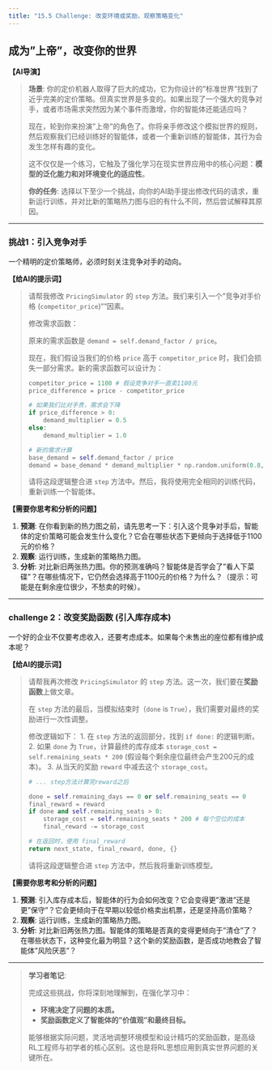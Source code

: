 ```yaml
---
title: "15.5 Challenge: 改变环境或奖励，观察策略变化"
---
```


## 成为"上帝"，改变你的世界

**【AI导演】**

> **场景**: 你的定价机器人取得了巨大的成功，它为你设计的"标准世界"找到了近乎完美的定价策略。但真实世界是多变的。如果出现了一个强大的竞争对手，或者市场需求突然因为某个事件而激增，你的智能体还能适应吗？
>
> 现在，轮到你来扮演"上帝"的角色了。你将亲手修改这个模拟世界的规则，然后观察我们已经训练好的智能体，或者一个重新训练的智能体，其行为会发生怎样有趣的变化。
>
> 这不仅仅是一个练习，它触及了强化学习在现实世界应用中的核心问题：**模型的泛化能力和对环境变化的适应性**。
>
> **你的任务**: 选择以下至少一个挑战，向你的AI助手提出修改代码的请求，重新运行训练，并对比新的策略热力图与旧的有什么不同，然后尝试解释其原因。

---

### 挑战1：引入竞争对手

一个精明的定价策略师，必须时刻关注竞争对手的动向。

**【给AI的提示词】**

> 请帮我修改 `PricingSimulator` 的 `step` 方法。我们来引入一个"竞争对手价格 (`competitor_price`)""因素。
>
> 修改需求函数：
>
> 原来的需求函数是 `demand = self.demand_factor / price`。
>
> 现在，我们假设当我们的价格 `price` 高于 `competitor_price` 时，我们会损失一部分需求。新的需求函数可以设计为：
>
> ```python
> competitor_price = 1100 # 假设竞争对手一直卖1100元
> price_difference = price - competitor_price
> 
> # 如果我们比对手贵，需求会下降
> if price_difference > 0:
>     demand_multiplier = 0.5 
> else:
>     demand_multiplier = 1.0
> 
> # 新的需求计算
> base_demand = self.demand_factor / price
> demand = base_demand * demand_multiplier * np.random.uniform(0.8, 1.2)
> ```
>
> 请将这段逻辑整合进 `step` 方法中。然后，我将使用完全相同的训练代码，重新训练一个智能体。

**【需要你思考和分析的问题】**

1.  **预测**: 在你看到新的热力图之前，请先思考一下：引入这个竞争对手后，智能体的定价策略可能会发生什么变化？它会在哪些状态下更倾向于选择低于1100元的价格？
2.  **观察**: 运行训练，生成新的策略热力图。
3.  **分析**: 对比新旧两张热力图。你的预测准确吗？智能体是否学会了"看人下菜碟"？在哪些情况下，它仍然会选择高于1100元的价格？为什么？（提示：可能是在剩余座位很少，不愁卖的时候）。

---

### challenge 2：改变奖励函数 (引入库存成本)

一个好的企业不仅要考虑收入，还要考虑成本。如果每个未售出的座位都有维护成本呢？

**【给AI的提示词】**

> 请帮我再次修改 `PricingSimulator` 的 `step` 方法。这一次，我们要在**奖励函数**上做文章。
>
> 在 `step` 方法的最后，当模拟结束时（`done` is `True`），我们需要对最终的奖励进行一次性调整。
>
> 修改逻辑如下：
> 1.  在 `step` 方法的返回部分，找到 `if done:` 的逻辑判断。
> 2.  如果 `done` 为 `True`，计算最终的库存成本 `storage_cost = self.remaining_seats * 200` (假设每个剩余座位最终会产生200元的成本)。
> 3.  从当天的奖励 `reward` 中减去这个 `storage_cost`。
>
> ```python
> # ... step方法计算完reward之后
> 
> done = self.remaining_days == 0 or self.remaining_seats == 0
> final_reward = reward
> if done and self.remaining_seats > 0:
>     storage_cost = self.remaining_seats * 200 # 每个空位的成本
>     final_reward -= storage_cost
> 
> # 在返回时，使用 final_reward
> return next_state, final_reward, done, {}
> ```
>
> 请将这段逻辑整合进 `step` 方法中，然后我将重新训练模型。

**【需要你思考和分析的问题】**

1.  **预测**: 引入库存成本后，智能体的行为会如何改变？它会变得更"激进"还是更"保守"？它会更倾向于在早期以较低价格卖出机票，还是坚持高价策略？
2.  **观察**: 运行训练，生成新的策略热力图。
3.  **分析**: 对比新旧两张热力图。智能体的策略是否真的变得更倾向于"清仓"了？在哪些状态下，这种变化最为明显？这个新的奖励函数，是否成功地教会了智能体"风险厌恶"？

---

> **学习者笔记**:
>
> 完成这些挑战，你将深刻地理解到，在强化学习中：
>
> *   **环境决定了问题的本质。**
> *   **奖励函数定义了智能体的"价值观"和最终目标。**
>
> 能够根据实际问题，灵活地调整环境模型和设计精巧的奖励函数，是高级RL工程师与初学者的核心区别。这也是将RL思想应用到真实世界问题的关键所在。 
